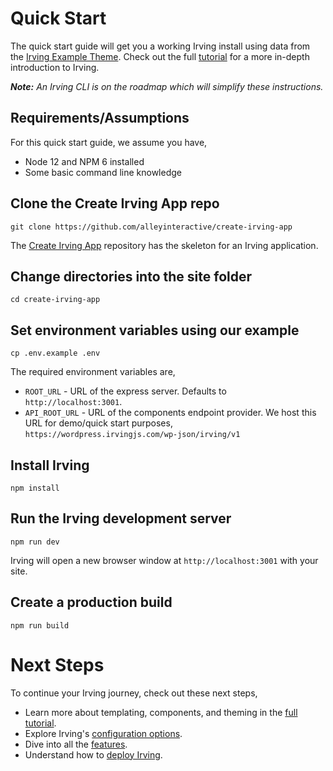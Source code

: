 <Meta title="Intro|Quick Start" />

# Quick Start
The quick start guide will get you a working Irving install using data from the [Irving Example Theme](?path=/docs/intro-wordpress--page#example-theme). Check out the full [tutorial](/?path=/docs/tutorial-introduction--page) for a more in-depth introduction to Irving.

_**Note:** An Irving CLI is on the roadmap which will simplify these instructions._

## Requirements/Assumptions
For this quick start guide, we assume you have,
* Node 12 and NPM 6 installed
* Some basic command line knowledge

## Clone the Create Irving App repo
`git clone https://github.com/alleyinteractive/create-irving-app`

The [Create Irving App](https://github.com/alleyinteractive/create-irving-app) repository has the skeleton for an Irving application.

## Change directories into the site folder
`cd create-irving-app`

## Set environment variables using our example
`cp .env.example .env`

The required environment variables are,
* `ROOT_URL` - URL of the express server. Defaults to `http://localhost:3001`.
* `API_ROOT_URL` - URL of the components endpoint provider. We host this URL for demo/quick start purposes, `https://wordpress.irvingjs.com/wp-json/irving/v1`

## Install Irving
`npm install`

## Run the Irving development server
`npm run dev`

Irving will open a new browser window at `http://localhost:3001` with your site.

## Create a production build
`npm run build`

# Next Steps
To continue your Irving journey, check out these next steps,
* Learn more about templating, components, and theming in the [full tutorial](?path=/docs/tutorial-introduction--page).
* Explore Irving's [configuration options](?path=/docs/configuration-overview--page).
* Dive into all the [features](?path=/docs/features-overview--page).
* Understand how to [deploy Irving](?path=/docs/deployment-and-hosting-deployment-and-hosting--page).
